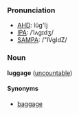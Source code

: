 ===Pronunciation===
*[[w:AHD|AHD]]: lŭg'ĭj
*[[w:IPA|IPA]]: /ˈlʌgɪdʒ/
*[[w:SAMPA|SAMPA]]: /"lVgIdZ/

===Noun===
'''luggage''' ([[uncountable]])

====Synonyms====
*[[baggage]]
